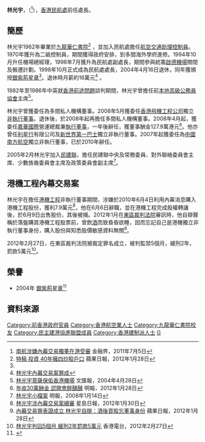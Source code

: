 {{otheruses}}
'''林光宇'''{{SBS}}{{JP}}，（{{bd|1944年|4月17日|}}<ref>[http://finance.jrj.com.cn/2011/07/05092810362461.shtml 南航涉嫌內幕交易獨董在港受審] {{Wayback|url=http://finance.jrj.com.cn/2011/07/05092810362461.shtml |date=20180623112940 }} 金融界，2011年7月5日</ref>），[[香港|香港]][[民航處|民航處]]前任處長。 

==簡歷==
林光宇1962年畢業於[[九龍華仁書院|九龍華仁書院]]<ref name="apple1">[http://hk.apple.nextmedia.com/template/apple/art_main.php?iss_id=20120128&sec_id=4104&art_id=16021108 特稿 投資 40年擁四炒股戶口] 蘋果日報，2012年1月28日</ref> ，並加入民航處擔任[[航空交通助理控制員|航空交通助理控制員]]。1970年獲升為二級控制員，期間獲得政府安排，到多間海外學府進修。1994年10月升任機場總經理，1996年7月獲升為民航處副處長，期間參與統籌[[啟德機場|啟德機場]]關閉及搬遷計劃。1998年10月正式成為民航處處長，2004年4月16日退休，同年獲頒授[[銀紫荊星章|銀紫荊星章]]<ref name="apple1"/>。退休時月薪約16萬元<ref>[http://hk.news.yahoo.com/%E6%9E%97%E5%85%89%E5%AE%87%E5%85%A7%E5%B9%95%E4%BA%A4%E6%98%93%E6%A1%88%E7%BD%AA%E6%88%90-072800276.html 林光宇內幕交易案罪成] </ref> 。

1982年至1986年中英就[[香港前途問題|香港前途問題]]談判期間，林光宇曾擔任前[[本地高級公務員協會|本地高級公務員協會]]主席<ref>[http://paper.wenweipo.com/2004/04/28/RW0404280001.htm 林光宇菩薩保佑香港機場] {{Wayback|url=http://paper.wenweipo.com/2004/04/28/RW0404280001.htm |date=20120921034531 }} 文匯報，2004年4月28日</ref>。

林光宇曾獲委任為多間私人機構董事。2006年5月獲委任[[香港飛機工程公司|香港飛機工程公司]]獨立[[非執行董事|非執行董事]]。退休後，於2008年起再擔任多間私人機構董事。2008年4月起，獲委任[[嘉華國際|嘉華國際]]營運總裁兼[[執行董事|執行董事]]，一年後辭任，獲董事酬金127.9萬港元<ref>[http://hk.news.yahoo.com/%E5%B9%B4%E6%94%B630%E8%90%AC%E9%85%AC%E9%87%91-%E8%AA%8D%E9%96%8B%E6%9C%83%E9%86%89%E9%86%BA%E9%86%BA-212016504.html 年收30萬酬金 認開會醉醺醺] 明報，2012年1月28日</ref>。他亦曾任[[利星行|利星行]]有限公司及[[新世界第一巴士|新世界第一巴士]]獨立非執行董事。2007年起獲委任為[[中國南方航空|中國南方航空]]獨立非執行董事，已於2010年辭任。

2005年2月林光宇加入[[民建聯|民建聯]]，擔任民建聯中央及常務委員、對外聯絡委員會主席、少數族裔委員會主席及政策委員會副主席<ref>[http://www.mpfinance.com/htm/Finance/20080114/News/wm1_wm1a2.htm 林光宇小檔案] {{Wayback|url=http://www.mpfinance.com/htm/Finance/20080114/News/wm1_wm1a2.htm |date=20160304140749 }} 明報，2008年1月14日</ref>。

==港機工程內幕交易案==
林光宇在擔任[[港機工程|港機工程]]非執行董事期間，涉嫌於2010年6月4日利用內幕消息購入港機工程股份，獲利7.9萬元<ref>[http://news.sina.com.hk/news/1504/3/1/2562519/1.html 林光宇涉內幕交易案續審]{{dead link|date=2018年3月 |bot=InternetArchiveBot |fix-attempted=yes }} 星島日報，2012年1月30日</ref>，他在6月6日辭職，並在港機工程完成股權轉讓後，於6月9日出售股份，其後被捕。2012年1月在[[東區裁判法院|東區裁判法院]]審訊時，他自辯聲稱於落盤購買港機工程股票前，曾飲[[酒|酒]]而致昏昏欲睡，因而忘記自己是港機獨立非執行董事身份，購入股份與知悉股價敏感資料無關<ref>[http://hk.apple.nextmedia.com/template/apple/art_main.php?iss_id=20120128&sec_id=4104&subsec_id=11867&art_id=16021107 內幕交易罪表證成立 林光宇自辯：酒後買股忘董事身份] {{Wayback|url=http://hk.apple.nextmedia.com/template/apple/art_main.php?iss_id=20120128&sec_id=4104&subsec_id=11867&art_id=16021107 |date=20120504025354 }} 蘋果日報，2012年1月28日</ref>。

2012年2月27日，在東區裁判法院被裁定罪名成立，被判監禁5個月，緩刑2年，罰款5萬元<ref>[http://www.rthk.org.hk/rthk/news/expressnews/20120227/news_20120227_55_821659.htm 林光宇判囚5個月 緩刑2年罰款5萬元] {{Wayback|url=http://www.rthk.org.hk/rthk/news/expressnews/20120227/news_20120227_55_821659.htm |date=20160304194154 }} 香港電台，2012年2月27日</ref>。

==榮譽==
*2004年 [[銀紫荊星章|銀紫荊星章]]<ref>{{cite web |url=http://paper.wenweipo.com/2004/07/01/HK0407010060.htm |title=香港特區政府二○○四年授勳名單 |publisher=文匯報 |date=2004-07-01 |accessdate=2020-10-18 |archive-date=2020-11-02 |archive-url=https://web.archive.org/web/20201102143700/http://paper.wenweipo.com/2004/07/01/HK0407010060.htm |dead-url=no }}</ref>

==資料來源==
{{references}}

{{s-start}}
{{s-off}}
{{s-bef | before= [[施高理|施高理]]}}
{{s-ttl | title= [[民航處|民航處處長]] | years=1998年10月－2004年4月16日}}
{{s-aft | after= [[羅崇文|羅崇文]]}}

[[Category:前香港政府官員|Category:前香港政府官員]]
[[Category:香港航空業人士|Category:香港航空業人士]]
[[Category:九龍華仁書院校友|Category:九龍華仁書院校友]]
[[Category:民主建港協進聯盟成員|Category:民主建港協進聯盟成員]]
[[Category:香港建制派人士|Category:香港建制派人士]]
[[Category:林姓|G]]